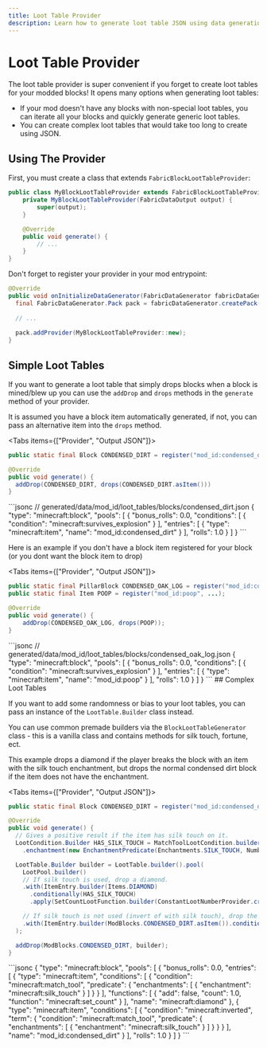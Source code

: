 ```yaml
---
title: Loot Table Provider
description: Learn how to generate loot table JSON using data generation.
---
```



# Loot Table Provider

The loot table provider is super convenient if you forget to create loot tables for your modded blocks! It opens many options when generating loot tables:

- If your mod doesn't have any blocks with non-special loot tables, you can iterate all your blocks and quickly generate generic loot tables.
- You can create complex loot tables that would take too long to create using JSON.
  
## Using The Provider

First, you must create a class that extends `FabricBlockLootTableProvider`:

```java
public class MyBlockLootTableProvider extends FabricBlockLootTableProvider {
    private MyBlockLootTableProvider(FabricDataOutput output) {
        super(output);
    }

    @Override
    public void generate() {
        // ...
    }
}
```

Don't forget to register your provider in your mod entrypoint:

```java
@Override
public void onInitializeDataGenerator(FabricDataGenerator fabricDataGenerator) {
  final FabricDataGenerator.Pack pack = fabricDataGenerator.createPack();
            
  // ...
            
  pack.addProvider(MyBlockLootTableProvider::new);
}
```

## Simple Loot Tables

If you want to generate a loot table that simply drops blocks when a block is mined/blew up you can use the `addDrop` and `drops` methods in the `generate` method of your provider.

It is assumed you have a block item automatically generated, if not, you can pass an alternative item into the `drops` method.

<Tabs items={["Provider", "Output JSON"]}>
<Tab>
```java
public static final Block CONDENSED_DIRT = register("mod_id:condensed_dirt", ...);

@Override
public void generate() {
  addDrop(CONDENSED_DIRT, drops(CONDENSED_DIRT.asItem()))
}
```
</Tab>
<Tab>
```jsonc
// generated/data/mod_id/loot_tables/blocks/condensed_dirt.json
{
  "type": "minecraft:block",
  "pools": [
    {
      "bonus_rolls": 0.0,
      "conditions": [
        {
          "condition": "minecraft:survives_explosion"
        }
      ],
      "entries": [
        {
          "type": "minecraft:item",
          "name": "mod_id:condensed_dirt"
        }
      ],
      "rolls": 1.0
    }
  ]
}
```
</Tab>
</Tabs>

Here is an example if you don't have a block item registered for your block (or you dont want the block item to drop)

<Tabs items={["Provider", "Output JSON"]}>
<Tab>
```java
public static final PillarBlock CONDENSED_OAK_LOG = register("mod_id:condensed_oak_log", ...);
public static final Item POOP = register("mod_id:poop", ...);

@Override
public void generate() {
    addDrop(CONDENSED_OAK_LOG, drops(POOP));
}

```
</Tab>
<Tab>
```jsonc
// generated/data/mod_id/loot_tables/blocks/condensed_oak_log.json
{
  "type": "minecraft:block",
  "pools": [
    {
      "bonus_rolls": 0.0,
      "conditions": [
        {
          "condition": "minecraft:survives_explosion"
        }
      ],
      "entries": [
        {
          "type": "minecraft:item",
          "name": "mod_id:poop"
        }
      ],
      "rolls": 1.0
    }
  ]
}
```
</Tab>
</Tabs>
## Complex Loot Tables

If you want to add some randomness or bias to your loot tables, you can pass an instance of the `LootTable.Builder` class instead.

You can use common premade builders via the `BlockLootTableGenerator` class - this is a vanilla class and contains methods for silk touch, fortune, ect.

This example drops a diamond if the player breaks the block with an item with the silk touch enchantment, but drops the normal condensed dirt block if the item does not have the enchantment.

<Tabs items={["Provider", "Output JSON"]}>
<Tab>
```java
public static final Block CONDENSED_DIRT = register("mod_id:condensed_dirt", ...);

@Override
public void generate() {
  // Gives a positive result if the item has silk touch on it.
  LootCondition.Builder HAS_SILK_TOUCH = MatchToolLootCondition.builder(ItemPredicate.Builder.create()
    .enchantment(new EnchantmentPredicate(Enchantments.SILK_TOUCH, NumberRange.IntRange.ANY)));

  LootTable.Builder builder = LootTable.builder().pool(
    LootPool.builder()
    // If silk touch is used, drop a diamond.
    .with(ItemEntry.builder(Items.DIAMOND)
      .conditionally(HAS_SILK_TOUCH)
      .apply(SetCountLootFunction.builder(ConstantLootNumberProvider.create(1))))

    // If silk touch is not used (invert of with silk touch), drop the normal block.
    .with(ItemEntry.builder(ModBlocks.CONDENSED_DIRT.asItem()).conditionally(HAS_SILK_TOUCH.invert()))
  );

  addDrop(ModBlocks.CONDENSED_DIRT, builder);
}
```
</Tab>
<Tab>
```jsonc
{
  "type": "minecraft:block",
  "pools": [
    {
      "bonus_rolls": 0.0,
      "entries": [
        {
          "type": "minecraft:item",
          "conditions": [
            {
              "condition": "minecraft:match_tool",
              "predicate": {
                "enchantments": [
                  {
                    "enchantment": "minecraft:silk_touch"
                  }
                ]
              }
            }
          ],
          "functions": [
            {
              "add": false,
              "count": 1.0,
              "function": "minecraft:set_count"
            }
          ],
          "name": "minecraft:diamond"
        },
        {
          "type": "minecraft:item",
          "conditions": [
            {
              "condition": "minecraft:inverted",
              "term": {
                "condition": "minecraft:match_tool",
                "predicate": {
                  "enchantments": [
                    {
                      "enchantment": "minecraft:silk_touch"
                    }
                  ]
                }
              }
            }
          ],
          "name": "mod_id:condensed_dirt"
        }
      ],
      "rolls": 1.0
    }
  ]
}
```
</Tab>
</Tabs>
